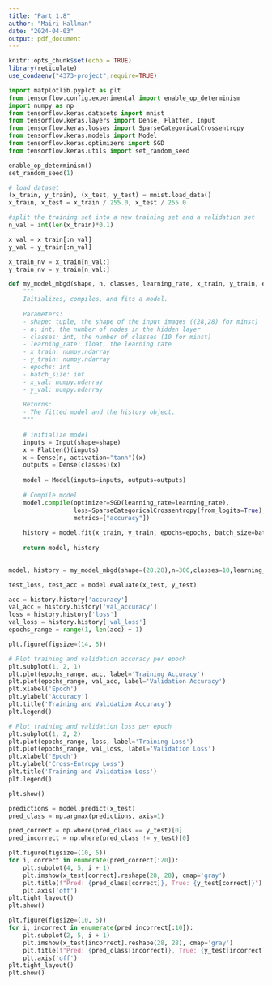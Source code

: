 ```yaml
---
title: "Part 1.8"
author: "Mairi Hallman"
date: "2024-04-03"
output: pdf_document
---
```


```r
knitr::opts_chunk$set(echo = TRUE)
library(reticulate)
use_condaenv("4373-project",require=TRUE)
```

```python
import matplotlib.pyplot as plt
from tensorflow.config.experimental import enable_op_determinism
import numpy as np
from tensorflow.keras.datasets import mnist
from tensorflow.keras.layers import Dense, Flatten, Input
from tensorflow.keras.losses import SparseCategoricalCrossentropy
from tensorflow.keras.models import Model
from tensorflow.keras.optimizers import SGD
from tensorflow.keras.utils import set_random_seed
```
```python
enable_op_determinism()
set_random_seed(1)
```
```python
# load dataset
(x_train, y_train), (x_test, y_test) = mnist.load_data()
x_train, x_test = x_train / 255.0, x_test / 255.0

```
```python
#split the training set into a new training set and a validation set
n_val = int(len(x_train)*0.1)

x_val = x_train[:n_val]
y_val = y_train[:n_val]

x_train_nv = x_train[n_val:]
y_train_nv = y_train[n_val:]
```
```python
def my_model_mbgd(shape, n, classes, learning_rate, x_train, y_train, epochs, batch_size, x_val, y_val):
    """
    Initializes, compiles, and fits a model.
    
    Parameters:
    - shape: tuple, the shape of the input images ((28,28) for minst)
    - n: int, the number of nodes in the hidden layer
    - classes: int, the number of classes (10 for minst)
    - learning_rate: float, the learning rate
    - x_train: numpy.ndarray
    - y_train: numpy.ndarray
    - epochs: int
    - batch_size: int
    - x_val: numpy.ndarray
    - y_val: numpy.ndarray
      
    Returns:
    - The fitted model and the history object.
    """
    
    # initialize model
    inputs = Input(shape=shape)
    x = Flatten()(inputs)
    x = Dense(n, activation="tanh")(x)
    outputs = Dense(classes)(x)
    
    model = Model(inputs=inputs, outputs=outputs)
    
    # Compile model
    model.compile(optimizer=SGD(learning_rate=learning_rate),
                  loss=SparseCategoricalCrossentropy(from_logits=True),
                  metrics=["accuracy"])
    
    history = model.fit(x_train, y_train, epochs=epochs, batch_size=batch_size, validation_data=(x_val, y_val))
    
    return model, history
    
```
```python
model, history = my_model_mbgd(shape=(28,28),n=300,classes=10,learning_rate=0.01,x_train=x_train_nv,y_train =y_train_nv,epochs=25,batch_size=50,x_val=x_val,y_val=y_val)
```
```python
test_loss, test_acc = model.evaluate(x_test, y_test)
```


```python
acc = history.history['accuracy']
val_acc = history.history['val_accuracy']
loss = history.history['loss']
val_loss = history.history['val_loss']
epochs_range = range(1, len(acc) + 1)

plt.figure(figsize=(14, 5))

# Plot training and validation accuracy per epoch
plt.subplot(1, 2, 1)
plt.plot(epochs_range, acc, label='Training Accuracy')
plt.plot(epochs_range, val_acc, label='Validation Accuracy')
plt.xlabel('Epoch')
plt.ylabel('Accuracy')
plt.title('Training and Validation Accuracy')
plt.legend()

# Plot training and validation loss per epoch
plt.subplot(1, 2, 2)
plt.plot(epochs_range, loss, label='Training Loss')
plt.plot(epochs_range, val_loss, label='Validation Loss')
plt.xlabel('Epoch')
plt.ylabel('Cross-Entropy Loss')
plt.title('Training and Validation Loss')
plt.legend()

plt.show()
```
```python
predictions = model.predict(x_test)
pred_class = np.argmax(predictions, axis=1)
```
```python
pred_correct = np.where(pred_class == y_test)[0]
pred_incorrect = np.where(pred_class != y_test)[0]
```
```python
plt.figure(figsize=(10, 5))
for i, correct in enumerate(pred_correct[:20]):
    plt.subplot(4, 5, i + 1)
    plt.imshow(x_test[correct].reshape(28, 28), cmap='gray')
    plt.title(f"Pred: {pred_class[correct]}, True: {y_test[correct]}")
    plt.axis('off')
plt.tight_layout()
plt.show()
```
```python
plt.figure(figsize=(10, 5))
for i, incorrect in enumerate(pred_incorrect[:10]):
    plt.subplot(2, 5, i + 1)
    plt.imshow(x_test[incorrect].reshape(28, 28), cmap='gray')
    plt.title(f"Pred: {pred_class[incorrect]}, True: {y_test[incorrect]}")
    plt.axis('off')
plt.tight_layout()
plt.show()
```